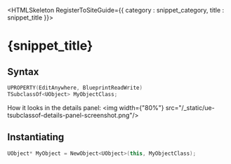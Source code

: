 

<HTMLSkeleton RegisterToSiteGuide={{ category : snippet_category, title : snippet_title }}>



<H1>{snippet_title}</H1>

<H2>Syntax</H2>

```cpp
UPROPERTY(EditAnywhere, BlueprintReadWrite)
TSubclassOf<UObject> MyObjectClass;
```

How it looks in the details panel:
<img width={"80%"} src="/_static/ue-tsubclassof-details-panel-screenshot.png"/>



<H2 TopBRCount={2}>Instantiating</H2>

```cpp
UObject* MyObject = NewObject<UObject>(this, MyObjectClass);
```


</HTMLSkeleton>
